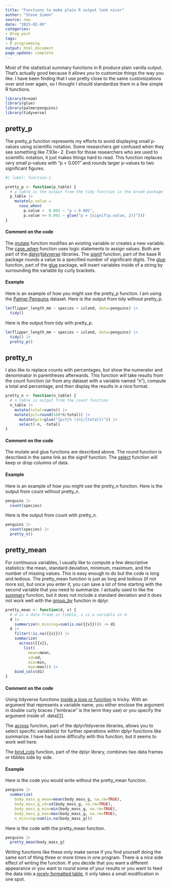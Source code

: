 ```yaml
---
title: "Functions to make plain R output look nicer"
author: "Steve Simon"
source: new
date: "2025-02-09"
categories:
- Blog post
tags:
- R programming
output: html_document
page_update: complete
---
```


Most of the statistical summary functions in R produce plain vanilla output. That's actually good because it allows you to customize things the way you like. I have been finding that I use pretty close to the same customizations over and over again, so I thought I should standardize them in a few simple R functions.

<!---more--->


```r
library(broom)
library(glue)
library(palmerpenguins)
library(tidyverse)
```

## pretty_p

The pretty_p function represents my efforts to avoid displaying small p-values using scientific notation. Some researchers get confused when they see something like 7.93e- 2. Even for those researchers who are used to scientific notation, it just makes things hard to read. This function replaces very small p-values with "p < 0.001" and rounds larger p-values to two significant figures.

```r
#| label: function-1

pretty_p <- function(p_table) {
  # p_table is the output from the tidy function in the broom package
  p_table |>
    mutate(p.value =
      case_when(
        p.value <  0.001 ~ "p < 0.001",
        p.value >= 0.001 ~ glue("p = {signif(p.value, 2)}")))
}
```

#### Comment on the code

The [mutate][ref01] function modifies an existing variable or creates a new variable. The [case_when][ref02] function uses logic statements to assign values. Both are part of the [dplyr][ref03]/[tidyverse][ref04] libraries. The [signif][ref05] function, part of the base R package rounds a value to a specified number of significant digits. The [glue][ref06] function, part of the [glue][ref07] package, will insert variables inside of a string by surrounding the variable by curly brackets.

[ref01]: https://dplyr.tidyverse.org/reference/mutate.html
[ref02]: https://dplyr.tidyverse.org/reference/case_when.html
[ref03]: https://dplyr.tidyverse.org/
[ref04]: https://www.tidyverse.org/
[ref05]: https://stat.ethz.ch/R-manual/R-devel/library/base/html/Round.html
[ref06]: https://glue.tidyverse.org/
[ref07]: https://glue.tidyverse.org/articles/glue.html

#### Example

Here is an example of how you might use the pretty_p function. I am using the [Palmer Penguins][ref08] dataset. Here is the output from tidy without pretty_p.

[ref08]: https://allisonhorst.github.io/palmerpenguins/

```r
lm(flipper_length_mm ~ species + island, data=penguins) |>
  tidy()
```

Here is the output from tidy with pretty_p.

```r
lm(flipper_length_mm ~ species + island, data=penguins) |>
  tidy() |>
  pretty_p()
```

## pretty_n 

I also like to replace counts with percentages, but show the numerator and denominator in parentheses afterwards. This function will take results from the count function (or from any dataset with a variable named "n"), compute a total and percentage, and then display the results in a nice format.

```r
pretty_n <- function(n_table) {
  # n_table is output from the count function
  n_table |>
  	mutate(total=sum(n)) |>
  	mutate(pct=round(100*n/total)) |>
	  mutate(pct=glue("{pct}% ({n}/{total})")) |>
	  select(-n, -total)
}
```

#### Comment on the code

The mutate and glue functions are described above. The round function is described in the same link as the signif function. The [select][ref09] function will keep or drop columns of data.

[ref09]: https://dplyr.tidyverse.org/reference/select.html

#### Example

Here is an example of how you might use the pretty_n function. Here is the output from count without pretty_n.

```r
penguins |>
  count(species)
```

Here is the output from count with pretty_n.

```r
penguins |>
  count(species) |>
  pretty_n()
```

## pretty_mean

For continuous variables, I usually like to compute a few descriptive statistics: the mean, standard deviation, minimum, maximum, and the number of missing values. This is easy enough to do but the code is long and tedious. The pretty_mean function is just as long and tedious (if not more so), but once you enter it, you can save a lot of time starting with the second variable that you need to summarize. I actually used to like the [summary][ref10] function, but it does not include a standard deviation and it does not work well with the [group_by][ref11] function in dplyr.

[ref10]: https://stat.ethz.ch/R-manual/R-devel/library/base/html/summary.html
[ref11]: https://dplyr.tidyverse.org/reference/group_by.html

```r
pretty_mean <- function(d, v) {
  # d is a data frame or tibble, v is a variable in d.
  d |>
    summarize(n_missing=sum(is.na({{v}}))) -> d1
  d |>
    filter(!is.na({{v}})) |>
    summarize(
      across({{v}}, 
        list(
          mean=mean, 
          sd=sd,
          min=min,
          max=max))) |>
    bind_cols(d1)
}
```

#### Comment on the code

Using tidyverse functions [inside a loop or function][ref12] is tricky. With an argument that represents a variable name, you either enclose the argument in double curly braces ("embrace" is the term they use) or you specify the argument inside of .data[[]].

The [across][ref13] function, part of the dplyr/tidyverse libraries, allows you to select specific variable(s) for further operations within dplyr functions like summarize. I have had some difficulty with this function, but it seems to work well here.

The [bind_cols][ref14] function, part of the dplyr library, combines two data frames or tibbles side by side. 

[ref12]: https://dplyr.tidyverse.org/articles/programming.html
[ref13]: https://dplyr.tidyverse.org/reference/across.html
[ref14]: https://dplyr.tidyverse.org/reference/bind_cols.html

#### Example

Here is the code you would write without the pretty_mean function.

```r
penguins |>
  summarize(
    body_mass_g_mean=mean(body_mass_g, na.rm=TRUE),
    body_mass_g_sd=sd(body_mass_g, na.rm=TRUE),
    body_mass_g_min=min(body_mass_g, na.rm=TRUE),
    body_mass_g_max=max(body_mass_g, na.rm=TRUE),
    n_missing=sum(is.na(body_mass_g)))
```

Here is the code with the pretty_mean function.

```r
penguins |>
  pretty_mean(body_mass_g)
```

Writing functions like these only make sense if you find yourself doing the same sort of thing three or more times in one program. There is a nice side effect of writing the function. If you decide that you want a different appearance or you want to round some of your results or you want to feed the data into a [nicely formatted table][ref15], it only takes a small modification in one spot.

[ref15]: https://cran.r-project.org/web/packages/insight/vignettes/display.html